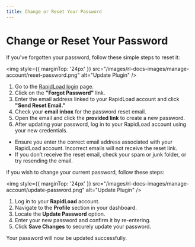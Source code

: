 ```yaml
---
title: Change or Reset Your Password
---
```


# Change or Reset Your Password

If you've forgotten your password, follow these simple steps to reset it:

<img style={{ marginTop: '24px' }} 
src="/images/rl-docs-images/manage-account/reset-password.png" alt="Update Plugin" />

1. Go to the [RapidLoad login](https://app.rapidload.io/auth/sign-in) page.
2. Click on the **"Forgot Password"** link.
3. Enter the email address linked to your RapidLoad account and click **"Send Reset Email."**
4. Check your **email inbox** for the password reset email.
5. Open the email and click the **provided link** to create a new password.
6. After updating your password, log in to your RapidLoad account using your new credentials.

  

*   Ensure you enter the correct email address associated with your RapidLoad account. Incorrect emails will not receive the reset link.
*   If you don’t receive the reset email, check your spam or junk folder, or try resending the email.

  

if you wish to change your current password, follow these steps:

<img style={{ marginTop: '24px' }} 
src="/images/rl-docs-images/manage-account/update-password.png" alt="Update Plugin" />

1. Log in to your **RapidLoad** account.
2. Navigate to the **Profile** section in your dashboard.
3. Locate the **Update Password** option.
4. Enter your new password and confirm it by re-entering.
5. Click **Save Changes** to securely update your password.

  

Your password will now be updated successfully.